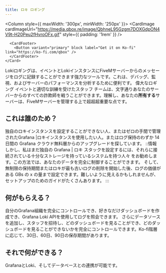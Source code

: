 ```yaml
---
title: ロキ ロギング
---
```


<Columns>
  <Column>
    <CardImage cardImageUrl="https://media.qbox.re/image/jkdYYHJoBq915Dh3QBj_-NTMX2obrBnOCAHNkY1AIM.png" />
  </Column>

  <Column style={{ maxWidth: '300px', minWidth: '250px' }}>
    <Card shadow="tl">
      <CardImage cardImageUrl="https://media.qbox.re/image/QbhneL95Gzgm7DOXGdpON4V9t-H20Peu2fHvroOFx.gif" style={{ padding: '1rem' }} />

      <CardFooter>
        <Button variant="primary" block label="Get it on Ko-fi" link="https://ko-fi.com/qbox" />
      </CardFooter>
    </Card>

  </Column>
</Columns>

Lokiロギングは、イベントとLokiインスタンスにFiveMサーバーからのメッセージをログに記録することができます強力なツールです。これは、デバッグ、監視、およびサーバーのパフォーマンスを分析するために便利です。
偉大なロギング イベントと適切な訓練を受けたスタッフ チームは、文字通りあなたのサーバーからのすべての詐欺師を戦うことができます。理解し、あなたの**所有する**サーバーは、FiveMサーバーを管理する上で超超超重要な点です。

## これは誰のため？

独自のロキインスタンスを設定することができない人、またはゼロの手間で管理されたGrafana |ロキインスタンスを使用したい人。またはログ保持のわずか 14 日間の Grafana クラウド無料層からのアップグレードを探しています。
::情報
しかし、私はまだ独自の Grafana | ロキ スタックを設定するには、それらに接続されている十分なストレージを持っているシステムを持つ人々 をお勧めします。この方法では、あなたのデータを完全に制御することができます。
そして、無制限の保持期間またはロキが最も古いログの削除を開始した後、ログの価値がある GBs の x の量まで設定できます。難しいように見えるかもしれませんが、セットアップのためのガイドがたくさんあります。
:::

## 何がもらえる？

自分のGrafana組織を完全にコントロールでき、好きなだけダッシュボードを作成でき、Grafana Loki APIを使用してログを照会できます。
さらにデータソースを追加し、スタッフを招待し、どのダッシュボードを見ることができ、どのダッシュボードを見ることができないかを完全にコントロールできます。Ko-fi階層に応じて、30日、60日、90日の保存期間があります。

## それで何ができる？

GrafanaとLoki、そしてデータベースとの連携が可能です。

<Columns>
  <Column>
    <CardImage cardImageUrl="https://media.qbox.re/image/T1EB-R_GBKTwddV8NM0LEfK4W6-cSPNSsm.png" />
  </Column>

  <Column>
    <CardImage cardImageUrl="https://media.qbox.re/image/-M9fzh6A1CcTIusOWM8c-0gj_G0jgY0g8o9PYu-u-yV.png" />
  </Column>
</Columns>

<Columns>
  <Column>
    <CardImage cardImageUrl="https://media.qbox.re/image/nv8dEC5YQmWhcuAowsZvxTCOAifkYcJfSBS.png" />
  </Column>

  <Column>
    <CardImage cardImageUrl="https://media.qbox.re/image/251JQsW8I27157a6kw71cP_HdB_eysul-foF6z1PtFM.png" />
  </Column>
</Columns>
